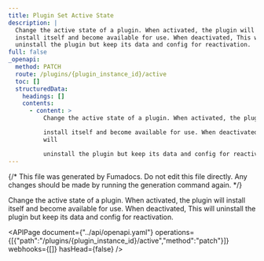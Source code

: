 ```yaml
---
title: Plugin Set Active State
description: |
  Change the active state of a plugin. When activated, the plugin will
  install itself and become available for use. When deactivated, This will
  uninstall the plugin but keep its data and config for reactivation.
full: false
_openapi:
  method: PATCH
  route: /plugins/{plugin_instance_id}/active
  toc: []
  structuredData:
    headings: []
    contents:
      - content: >
          Change the active state of a plugin. When activated, the plugin will

          install itself and become available for use. When deactivated, This
          will

          uninstall the plugin but keep its data and config for reactivation.
---
```


{/* This file was generated by Fumadocs. Do not edit this file directly. Any changes should be made by running the generation command again. */}

Change the active state of a plugin. When activated, the plugin will
install itself and become available for use. When deactivated, This will
uninstall the plugin but keep its data and config for reactivation.


<APIPage document={"../api/openapi.yaml"} operations={[{"path":"/plugins/{plugin_instance_id}/active","method":"patch"}]} webhooks={[]} hasHead={false} />